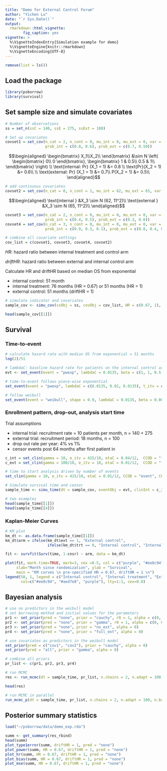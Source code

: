 ```yaml
---
title: "Demo for External Control Forum"
author: "Yichen Lu"
date: "`r Sys.Date()`"
output:
  rmarkdown::html_vignette:
        fig_caption: yes
vignette: >
  %\VignetteIndexEntry{Simulation example for demo}
  %\VignetteEngine{knitr::rmarkdown}
  %\VignetteEncoding{UTF-8}
---
```


```r
remove(list = ls())
```


## Load the package

```r
library(psborrow)
library(survival)
```


## Set sample size and simulate covariates

```r
# Number of observations
ss = set_n(ssC = 140, ssE = 275, ssExt = 100)

# Set up covariates
covset1 = set_cov(n_cat = 2, n_cont = 0, mu_int = 0, mu_ext = 0, var = 1, cov = 0.5, 
                  prob_int = c(0.8, 0.6), prob_ext = c(0.7, 0.50))
```

$$\begin{aligned}
\begin{bmatrix}
X_1\\X_2\\
\end{bmatrix} 
&\sim N \left( \begin{bmatrix} 0\\ 0 \end{bmatrix},
\begin{bmatrix} 
1 & 0.5\\
0.5 & 1\\
\end{bmatrix} \right)
\\
\text{internal: Pr} (X_1 = 1) &= 0.8 \\
\text{Pr}(X_2 = 1) &= 0.6\\
\\
\text{external: Pr} (X_1 = 1) &= 0.7\\
P(X_2 = 1) &= 0.5\\
\end{aligned}$$

```r
# add continuous covariates
covset2 = set_cov(n_cat = 0, n_cont = 1, mu_int = 62, mu_ext = 65, var = 11^2)
```

$$\begin{aligned}
\text{internal } &X_3 \sim N (62, 11^2)\\
\text{external } &X_3 \sim N (65, 11^2)\\
\end{aligned}$$

```r
covset3 = set_cov(n_cat = 2, n_cont = 0, mu_int = 0, mu_ext = 0, var = 1, cov = 0.3, 
                  prob_int = c(0.4, 0.5), prob_ext = c(0.3, 0.6))
covset4 = set_cov(n_cat = 3, n_cont = 0, mu_int = 0, mu_ext = 0, var = 1, cov = 0.2, 
                  prob_int = c(0.9, 0.3, 0.1), prob_ext = c(0.8, 0.4, 0.1))

# combine all covariate settings
cov_list = c(covset1, covset3, covset4, covset2)
```

*HR*: hazard ratio between internal treatment and control arm

*driftHR*: hazard ratio between external and internal control arm

Calculate HR and driftHR based on median OS from exponential

- internal control: 51 month
- internal treatment: 76 months (HR = 0.67) or 51 months (HR = 1)
- external control: 51 months (driftHR = 1)

```r
# simulate indicator and covariates
sample_cov <- simu_cov(ssObj = ss, covObj = cov_list, HR = c(0.67, 1), driftHR = c(1), seed = 47, nsim = 2)
```


```r
head(sample_cov[[1]])
```


## Survival

### Time-to-event

```r
# calculate hazard rate with median OS from exponential = 51 months
log(2)/51

# lambdaC: baseline hazard rate for patients on the internal control arm with covaraites = 0
evt <- set_event(event = "pwexp", lambdaC = 0.0135, beta = c(1, 1, 0.5, rep(0.001, 5)))
```

```r
# time-to-event follows piece-wise exponential
set_event(event = "pwexp", lambdaC = c(0.0135, 0.02, 0.0135), t_itv = c(1, 5), beta = c(rep(0.001, 8)))
```


```r
# follow weibull
set_event(event = "weibull", shape = 0.9, lambdaC = 0.0135, beta = 0.001)
```

### Enrollment pattern, drop-out, analysis start time

Trial assumptions

- internal trial: recruitment rate = 10 patients per month, n = 140 + 275
- external trial: recruitment period: 18 months, n = 100
- drop out rate per year: 4% vs 1%
- censor events post 64 months after first patient in


```r
c_int = set_clin(gamma = 10, e_itv = 415/10, etaC = 0.04/12,  CCOD = "fixed-first", CCOD_t = 64)
c_ext = set_clin(gamma = 100/18, e_itv = 18, etaC = 0.01/12,  CCOD = "fixed-first", CCOD_t = 64)
```

```r
# time to start analysis driven by number of events
set_clin(gamma = 10, e_itv = 415/10, etaC = 0.01/12, CCOD = "event", CCOD_t = 200)
```

```r
# Simulate survival time and censor
sample_time <- simu_time(dt = sample_cov, eventObj = evt, clinInt = c_int, clinExt = c_ext, seed = 47)
```

```r
# two examples
head(sample_time[[1]])
head(sample_time[[4]])
```


### Kaplan-Meier Curves

```r
# KM plot
km_dt <- as.data.frame(sample_time[[1]])
km_dt$arm = ifelse(km_dt$ext == 1, "External control", 
                   ifelse(km_dt$trt == 0, "Internal control", "Internal treatment"))

fit <- survfit(Surv(time, 1-cnsr) ~ arm, data = km_dt)

plot(fit, mark.time=TRUE, mark=3, cex =0.5, col = c("purple", "#ee8c94", "#aed7e8"), xlim = c(0, 70),
     xlab="Month since randomization", ylab = "Survival", 
     main = "KM curves \n pre-specified HR = 0.67, driftHR = 1 \n")
legend(50, 1, legend = c("Internal control", "Internal treatment", "External control"),
       col=c("#ee8c94", "#aed7e8", "purple"), lty=1:1, cex=0.8)
```


## Bayesian analysis

```r
# use no predictors in the weibull model
# set borrowing method and initial values for the parameters
pr1 <- set_prior(pred = "none", prior = "cauchy", r0 = 1, alpha = c(0, 0), sigma = 0.03)
pr2 <- set_prior(pred = "none", prior = "gamma", r0 = 1, alpha = c(0, 0))
pr3 <- set_prior(pred = "none", prior = "no_ext", alpha = 0)
pr4 <- set_prior(pred = "none", prior = "full_ext", alpha = 0)
```

```r
# use covariates as predictors in the weibull model
set_prior(pred = c("cov1", "cov2"), prior = "cauchy", alpha = 0)
set_prior(pred = "all", prior = "gamma", alpha = 0)
```

```r
# combine all priors
pr_list <- c(pr1, pr2, pr3, pr4)

# run MCMC
res <- run_mcmc(dt = sample_time, pr_list, n.chains = 2, n.adapt = 100, n.burn = 100, n.iter = 100)
```

```r
head(res)
```

```r
# run MCMC in parallel
run_mcmc_p(dt = sample_time, pr_list, n.chains = 2, n.adapt = 100, n.burn = 100, n.iter = 100)
```


## Posterior summary statistics

```r
load("~/psborrow/data/demo_exp.rda")
```

```r
summ <- get_summary(res_rbind)
head(summ)
plot_type1error(summ, driftHR = 1, pred = "none")
plot_power(summ, HR = 0.67, driftHR = 1, pred = "none")
plot_hr(summ, HR = 0.67, driftHR = 1, pred = "none")
plot_bias(summ, HR = 0.67, driftHR = 1, pred = "none")
plot_mse(summ, HR = 0.67, driftHR = 1, pred = "none")
```

